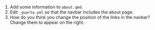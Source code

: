 
1. Add some information to `about.qmd`.
2. Edit `_quarto.yml` so that the navbar includes the about page. 
3. How do you think you change the position of the links in the navbar? Change them to appear on the right.
